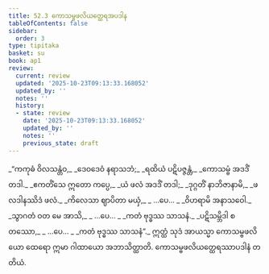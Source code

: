 ```yaml
---
title: 52.3 ကောသမ္ဗဖလိယတ္ထေရအပဒါန
tableOfContents: false
sidebar:
  order: 3
type: tipitaka
basket: su
book: ap1
review:
  current: review
  updated: '2025-10-23T09:13:33.168052'
  updated_by: ''
  notes: ''
  history:
  - state: review
    date: '2025-10-23T09:13:33.168052'
    updated_by: ''
    notes: ''
    previous_state: draft
---
```



<ReviewStatus review={frontmatter.review} showDetails={true} />

<HypothesisAnnotation frontmatter={frontmatter} />

<DynamicBreadcrumb />

<Division number="12" book="ap1" e="ch" v="20" p="430">

<Paragraph number="6706" type="verses" book="ap1">
_“ကကုဓံ ဝိလသန္တံဝ,_  
_ဒေဝဒေဝံ နရာသဘံ;_  
_ရထိယံ ပဋိပဇ္ဇန္တံ,_  
_ကောသမ္ဗံ အဒဒိံ တဒါ._  

</Paragraph>

</Division>
<Division number="13" book="ap1" e="ch" v="20" p="430">

<Paragraph number="6707" type="verses" book="ap1">
_ဧကတိံသေ ဣတော ကပ္ပေ,_  
_ယံ ဖလံ အဒဒိံ တဒါ;_  
_ဒုဂ္ဂတိံ နာဘိဇာနာမိ,_  
_ဖလဒါနဿိဒံ ဖလံ._  

</Paragraph>

</Division>
<Division number="14" book="ap1" e="ch" v="20" p="430">

<Paragraph number="6708" type="verses" book="ap1">
_ကိလေသာ ဈာပိတာ မယှံ,_  
_ …ပေ… _  
_ဝိဟရာမိ အနာသဝေါ._  

</Paragraph>

</Division>
<Division number="15" book="ap1" e="ch" v="20" p="430">

<Paragraph number="6709" type="verses" book="ap1">
_သွာဂတံ ဝတ မေ အာသိ,_  
_ …ပေ… _  
_ကတံ ဗုဒ္ဓဿ သာသနံ._  

</Paragraph>

</Division>
<Division number="16" book="ap1" e="ch" v="20" p="430">

<Paragraph number="6710" type="verses" book="ap1">
_ပဋိသမ္ဘိဒါ စတဿော,_  
_ …ပေ… _  
_ကတံ ဗုဒ္ဓဿ သာသနံ”._  

</Paragraph>

<Paragraph number="6711" book="ap1">
ဣတ္ထံ သုဒံ အာယသ္မာ ကောသမ္ဗဖလိယော ထေရော ဣမာ ဂါထာယော အဘာသိတ္ထာတိ.

</Paragraph>
</Division>

<Paragraph number="6712" type="center" book="ap1">
ကောသမ္ဗဖလိယတ္ထေရဿာပဒါနံ တတိယံ.
</Paragraph>